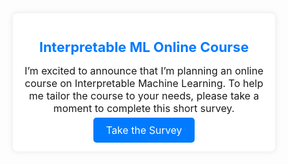 <div style="text-align: center; background-color: #fff; padding: 10px; border-radius: 8px; box-shadow: 0 0 10px rgba(0,0,0,0.1); max-width: 400px; margin: auto;">
<h1 style="color: #007BFF; font-size: 22px;">Interpretable ML Online Course</h1>
<p style="font-size: 16px; margin: 15px 0;">I'm excited to announce that I'm planning an online course on Interpretable Machine Learning. To help me tailor the course to your needs, please take a moment to complete this short survey.</p>
<a href="https://docs.google.com/forms/d/e/1FAIpQLSfu3GW5HTbe06PBLSeN7vbU2K44fH24BmbS1MOF8iePgmF3-A/viewform?usp=sf_link" style="background-color: #007BFF; color: #fff; border: none; padding: 10px 20px; font-size: 16px; border-radius: 5px; cursor: pointer; text-decoration: none;">Take the Survey</a>
</div>

